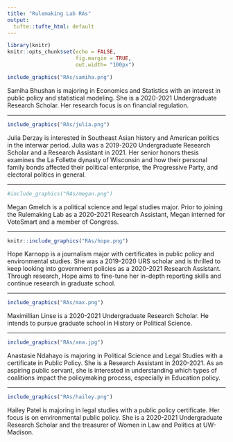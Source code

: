```yaml
---
title: "Rulemaking Lab RAs"
output:
  tufte::tufte_html: default
---
```


```r
library(knitr)
knitr::opts_chunk$set(echo = FALSE, 
                      fig.margin = TRUE,
                      out.width= "100px")
```




```r
include_graphics("RAs/samiha.png") 
```

Samiha Bhushan is majoring in Economics and Statistics with an interest in public policy and statistical modeling. She is a 2020-2021 Undergraduate Research Scholar. Her research focus is on financial regulation.

---

```r
include_graphics("RAs/julia.png") 
```

Julia Derzay is interested in Southeast Asian history and American politics in the interwar period. Julia was a 2019-2020 Undergraduate Research Scholar and a Research Assistant in 2021. Her senior honors thesis examines the La Follette dynasty of Wisconsin and how their personal family bonds affected their political enterprise, the Progressive Party, and electoral politics in general.

---

```r
#include_graphics("RAs/megan.png")
```

Megan Gmelch is a political science and legal studies major. Prior to joining the Rulemaking Lab as a 2020-2021 Research Assistant, Megan interned for VoteSmart and a member of Congress.

---

```r
knitr::include_graphics("RAs/hope.png") 
```

Hope Karnopp is a journalism major with certificates in public policy and environmental studies. She was a 2019-2020 URS scholar and is thrilled to keep looking into government policies as a 2020-2021 Research Assistant. Through research, Hope aims to fine-tune her in-depth reporting skills and continue research in graduate school.

---

```r
include_graphics("RAs/max.png") 
```

Maximillian Linse is a 2020-2021 Undergraduate Research Scholar. He intends to pursue graduate school in History or Political Science.

---

```r
include_graphics("RAs/ana.jpg") 
```

Anastasie Ndahayo is majoring in Political Science and Legal Studies with a certificate in Public Policy. She is a Research Assistant in 2020-2021. As an aspiring public servant, she is interested in understanding which types of coalitions impact the policymaking process, especially in Education policy.

---

```r
include_graphics("RAs/hailey.png") 
```

Hailey Patel is majoring in legal studies with a public policy certificate. Her focus is on environmental public policy. She is a 2020-2021 Undergraduate Research Scholar and the treasurer of Women in Law and Politics at UW-Madison.
